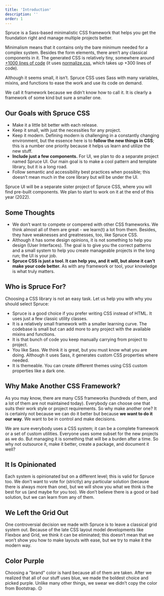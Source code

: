 ```yaml
---
title: 'Introduction'
description: ''
order: 1
---
```


<p className= "lead">Spruce is a Sass-based minimalistic CSS framework that helps you get the foundation right and manage multiple projects better.</p>

Minimalism means that it contains only the bare minimum needed for a complex system. Besides the form elements, there aren’t any classical components in it. The generated CSS is relatively tiny, somewhere around [+1000 lines of code](https://github.com/conedevelopment/sprucecss/blob/main/css/spruce.css) (it uses [normalize.css](https://necolas.github.io/normalize.css/), which takes up +300 lines of code).

Although it seems small, it isn’t. Spruce CSS uses Sass with many variables, mixins, and functions to ease the work and use its code on demand.

We call it framework because we didn’t know how to call it. It is clearly a framework of some kind but sure a smaller one.

## Our Goals with Spruce CSS

- Make it a little bit better with each release.
- Keep it small, with just the necessities for any project.
- Keep it modern. Defining modern is challenging in a constantly changing environment, but the essence here is to **follow the new things in CSS**; this is a number one priority because it helps us learn and utilize the new stuff.
- **Include just a few components.** For UI, we plan to do a separate project named Spruce UI. Our main goal is to make a cool pattern and template library, but it is a long road.
- Follow semantic and accessibility best practices when possible; this doesn’t mean much in the core library but will be under the UI.

<Notification type="info" icon={true}>Spruce UI will be a separate sister project of Spruce CSS, where you will find pre-built components. We plan to start to work on it at the end of this year (2022).</Notification>

## Some Thoughts

- We don’t want to compete or compered with other CSS frameworks. We think almost all of them are great - we learn(t) a lot from them. Besides, they have weaknesses and greatnesses, too, like Spruce CSS.
- Although it has some design opinions, it is not something to help you design (User Interfaces). The goal is to give you the correct patterns and a small system to help you create manageable projects in the long run; the UI is your job.
- **Spruce CSS is just a tool. It can help you, and it will, but alone it can’t make your code better.** As with any framework or tool, your knowledge is what truly matters.

## Who is Spruce For?

Choosing a CSS library is not an easy task. Let us help you with why you should select Spruce:

- Spruce is a good choice if you prefer writing CSS instead of HTML. It uses just a few classic utility classes.
- It is a relatively small framework with a smaller learning curve. The codebase is small but can add more to any project with the available mixins and functions.
- It is that bunch of code you keep manually carrying from project to project.
- You like Sass. We think it is great, but you must know what you are doing. Although it uses Sass, it generates custom CSS properties where needed.
- It is themeable. You can create different themes using CSS custom properties like a dark one.

## Why Make Another CSS Framework?

As you may know, there are many CSS frameworks (hundreds of them, and a lot of them are not maintained today). Everybody can choose one that suits their work style or project requirements. So why make another one? It is certainly not because we can do it better but because **we want to do it our way**. We want to be in control and make decisions.

We are sure everybody uses a CSS system; it can be a complete framework or a set of custom utilities. Everyone uses some subset for the new projects as we do. But managing it is something that will be a burden after a time. So why not outsource it, make it better, create a package, and document it well?

## It Is Opinionated

Each system is opinionated but on a different level; this is valid for Spruce too. We don’t want to vote for (strictly) any particular solution (because there is always more than one), but we will show you what we think is the best for us (and maybe for you too). We don’t believe there is a good or bad solution, but we can learn from any of them.

## We Left the Grid Out

One controversial decision we made with Spruce is to leave a classical grid system out. Because of the late CSS layout model developments like Flexbox and Grid, we think it can be eliminated; this doesn’t mean that we won’t show you how to make layouts with ease, but we try to make it the modern way.

## Color Purple

Choosing a "brand" color is hard because all of them are taken. After we realized that all of our stuff uses blue, we made the boldest choice and picked purple. Unlike many other things, we swear we didn’t copy the color from Bootstrap. 😐
